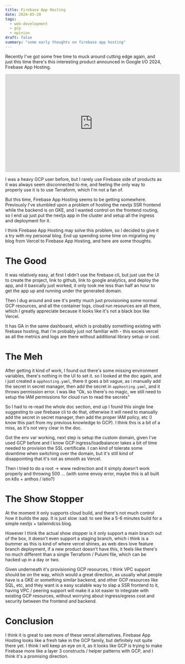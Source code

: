 ```yaml
---
title: Firebase App Hosting
date: 2024-05-20
tags:
  - web-development
  - gcp
  - opinion
draft: false
summary: "some early thoughts on firebase app hosting"
---
```


Recently I've got some free time to muck around cutting edge again, and just this time there's this interesting product announced in Google I/O 2024, Firebase App Hosting.

<div className="aspect-w-16 aspect-h-9">
  <iframe
    className="w-full h-full"
    width="560"
    height="315"
    src="https://www.youtube.com/embed/qyhdKb8liEA?si=d5a55bxsBAVIWhv4"
    title="YouTube video player"
    frameBorder="0"
    allow="accelerometer; autoplay; clipboard-write; encrypted-media; gyroscope; picture-in-picture; web-share"
    referrerPolicy="strict-origin-when-cross-origin"
    allowFullScreen
  ></iframe>
</div>

I was a heavy GCP user before, but I rarely use Firebase side of products as it was always seem disconnected to me, and feeling the only way to properly use it is to use Terraform, which I'm not a fan of.

But this time, Firebase App Hosting seems to be getting somewhere. Previously I've stumbled upon a problem of hosting the nextjs SSR frontend while the backend is on GKE, and I wanted control on the frontend routing, so I end up just put the nextjs app in the cluster and setup all the ingress and deployment for it.

I think Firebase App Hosting may solve this problem, so I decided to give it a try with my personal blog. End up spending some time on migrating my blog from Vercel to Firebase App Hosting, and here are some thoughts.

# The Good

It was relatively easy, at first I didn't use the firebase cli, but just use the UI to create the project, link to github, link to google analytics, and deploy the app, and it basically just worked, it only took me less than half an hour to get the app up and running under the generated domain.

Then I dug around and see it's pretty much just provisioning some normal GCP resources, and all the container logs, cloud run resources are all there, which I greatly appreciate because it looks like it's not a black box like Vercel.

It has GA in the same dashboard, which is probably something existing with firebase hosting, that i'm probably just not familiar with - this excels vercel as all the metrics and logs are there without additional library setup or cost.

# The Meh

After getting it kind of work, I found out there's some missing environment variables, there's nothing in the UI to set it. so I looked at the doc again, and i just created a `apphosting.yaml`, there it goes a bit vague, as i manually add the secret in secret manager, then add the secret in `apphosting.yaml`, and it throws permission error. I was like "Ok, so there's no magic, we still need to setup the IAM permissions for cloud run to read the secrets"

So I had to re-read the whole doc section, end up I found this single line suggesting to use firebase cli to do that, otherwise it will need to manually add the secret in secret manager, then add the proper IAM policy, etc (I know this part from my previous knowledge to GCP). I think this is a bit of a miss, as it's not very clear in the doc.

Got the env var working, next step is setup the custom domain, given I've used GCP before and I know GCP ingress/loadbalancer takes a bit of time needed to provision the SSL certificate. I can kind of tolerate some downtime when switching over the domain, but it's still kind of disappointing that it's not as smooth as Vercel.

Then i tried to do a root -> www redirection and it simply doesn't work properly and throwing 500 ... (with some envoy error, maybe this is all built on k8s + anthos / istio?)

# The Show Stopper

At the moment it only supports cloud build, and there's not much control how it builds the app. It is just slow :sad: to see like a 5-6 minutes build for a simple nextjs + tailwindcss blog.

However I think the actual show stopper is it only support a main branch out of the box, it doesn't even support a staging branch, which i think is a bummer as this is kind of where vercel shines, as web devs love feature branch deployment, if a new product doesn't have this, it feels like there's no much different than a single Terraform / Pulumi file, which can be hacked up in a day or two.

Given underneath it's provisioning GCP resources, I think VPC support should be on the way, which would a great direction, as usually what people have is a GKE or something similar backend, and other GCP resources like SQL, etc, and they want is a easy scalable way to slap a SSR frontend to it, having VPC / peering support will make it a lot easier to integrate with existing GCP resources, without worrying about ingress/egress cost and security between the frontend and backend.

# Conclusion

I think it is great to see more of these vercel alternatives. Firebase App Hosting looks like a fresh take in the GCP family, but definitely not quite there yet. I think I will keep an eye on it, as it looks like GCP is trying to make Firebase more like a layer 3 constructs / helper patterns with GCP, and I think it's a promising direction.
